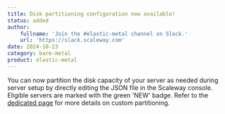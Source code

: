 ```yaml
---
title: Disk partitioning configuration now available! 
status: added
author:
    fullname: 'Join the #elastic-metal channel on Slack.'
    url: 'https://slack.scaleway.com'
date: 2024-10-23
category: bare-metal
product: elastic-metal
---
```


You can now partition the disk capacity of your server as needed during server setup by directly editing the JSON file in the Scaleway console. Eligible servers are marked with the green 'NEW' badge. 
Refer to the [dedicated page](/elastic-metal/how-to/configure-disk-partitions/) for more details on custom partitioning.
